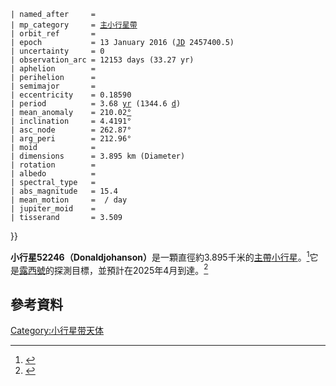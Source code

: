 {{expand|time=2017-01-05T03:16:01+00:00}}
{{Infobox planet
 | minorplanet     = yes
 | name            = (52246) Donaldjohanson
 | background      = #FFFFC0
 | image           = 
 | caption         = 
 | discovery_ref   =  
 | discovered      = 2 March 1981
 | discoverer      = [[Schelte_Bus|S. J. Bus]]
 | discovery_site  = [[Siding_Spring_Observatory|Siding Spring Obs.]]
 | mp_name         = 52246 (1981 EQ5)
 | alt_names       = {{mp|1981 EQ|5}}{{·}}{{mp|1998 YF|26}}
 | named_after     = 
 | mp_category     = [[主小行星帶|主小行星帶]]
 | orbit_ref       =  
 | epoch           = 13 January 2016 ([[Julian_day|JD]] 2457400.5)
 | uncertainty     = 0
 | observation_arc = 12153 days (33.27 yr)
 | aphelion        = {{Convert|2.8274|AU|Gm|abbr=on|lk=on}}
 | perihelion      = {{Convert|1.9410|AU|Gm|abbr=on}}
 | semimajor       = {{Convert|2.3842|AU|Gm|abbr=on}}
 | eccentricity    = 0.18590
 | period          = 3.68 [[Julian_year_(astronomy)|yr]] (1344.6 [[Julian_year_(astronomy)|d]])
 | mean_anomaly    = 210.02[[Degree_(angle)|°]]
 | inclination     = 4.4191°
 | asc_node        = 262.87°
 | arg_peri        = 212.96°
 | moid            = {{Convert|0.958985|AU|Gm|abbr=on}}
 | dimensions      = 3.895 km (Diameter) 
 | rotation        = 
 | albedo          = 
 | spectral_type   = 
 | abs_magnitude   = 15.4
 | mean_motion     = {{Deg2DMS|0.26773|sup=ms}} / day
 | jupiter_moid    = {{Convert|2.29347|AU|Gm|abbr=on}}
 | tisserand       = 3.509
}}

'''小行星52246（Donaldjohanson）'''是一顆直徑約3.895千米的[[主小行星帶|主帶]][[小行星|小行星]]。<ref>{{Cite web |url=http://ssd.jpl.nasa.gov/sbdb.cgi?sstr=2052246 |title=存档副本 |access-date=2017-01-05 |archive-date=2021-01-26 |archive-url=https://web.archive.org/web/20210126201626/https://ssd.jpl.nasa.gov/sbdb.cgi?sstr=2052246 |dead-url=no }}</ref>它是[[露西號|露西號]]的探測目標，並預計在2025年4月到達。<ref>{{Cite web |url=https://en.wikipedia.org/wiki/Lucy_(spacecraft)#cite_note-13 |title=存档副本 |access-date=2017-01-05 |archive-date=2021-03-03 |archive-url=https://web.archive.org/web/20210303140514/https://en.wikipedia.org/wiki/Lucy_(spacecraft)#cite_note-13 |dead-url=no }}</ref>

==參考資料==

[[Category:小行星带天体|Category:小行星带天体]]